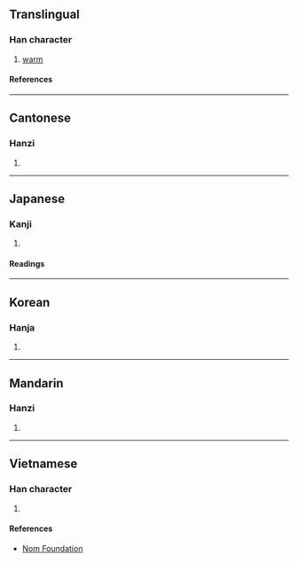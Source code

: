{{character info}}
==Translingual==

===Han character===
{{Han char|rn=72|rad=日|as=05|sn=9|four=67020|canj=APR|ids=⿰日句}}

# [[warm]]

====References====
{{Han ref|kx=0493.190|dkj=13852|dj=0857.070|hdz=21502.090|uh=662B}}

----

==Cantonese==

===Hanzi===
{{yue-hanzi|jyut=[[heoi2]]|y=heui2}}

# {{rfdef|yue|sort=日05}}

----

==Japanese==

===Kanji===
{{ja-kanji|grade=|rs=日05}}

# {{rfdef|ja|sort=日05}}

====Readings====
{{ja-readings
|on=く, きょう
|kun=あたたか
}}

----

==Korean==

===Hanja===
{{ko-hanja|구}}

# {{rfdef|ko|sort=日05}}

----

==Mandarin==

===Hanzi===
{{cmn-hanzi|pin=[[xù]] ([[xu4]])|wg=hsü<sup>4</sup>}}

# {{rfdef|cmn|sort=日05}}

----

==Vietnamese==

===Han character===
{{vi-readings|rs=日05|reading=hu}}

# {{rfdef|vi|sort=日05}}

====References====
* [http://nomfoundation.org/common/nom_details.php?codepoint=662b Nom Foundation]